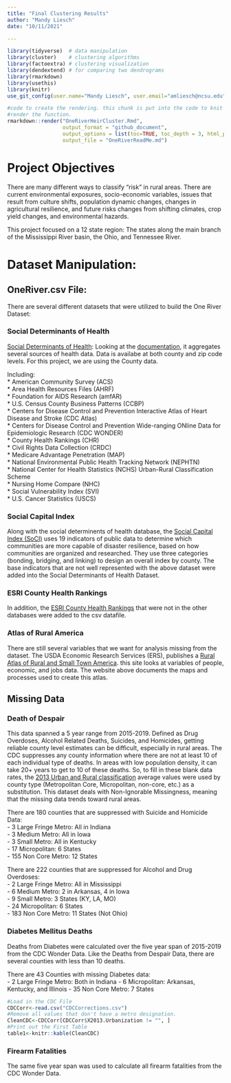 ```yaml
---
title: "Final Clustering Results"
author: "Mandy Liesch"
date: "10/11/2021"

---
```



```r
library(tidyverse)  # data manipulation
library(cluster)    # clustering algorithms
library(factoextra) # clustering visualization
library(dendextend) # for comparing two dendrograms
library(rmarkdown)
library(usethis)
library(knitr)
use_git_config(user.name="Mandy Liesch", user.email="amliesch@ncsu.edu")
```

```r
#code to create the rendering. this chunk is put into the code to knit and
#render the function.
rmarkdown::render("OneRiverHeirCluster.Rmd", 
                  output_format = "github_document", 
                  output_options = list(toc=TRUE, toc_depth = 3, html_preview=FALSE), 
                  output_file = "OneRiverReadMe.md")
```

# Project Objectives

There are many different ways to classify "risk" in rural areas. There are current environmental exposures, socio-economic variables, issues that result from culture shifts, population dynamic changes, changes in agricultural resilience, and future risks changes from shifting climates, crop yield changes, and environmental hazards.  

This project focused on a 12 state region: The states along the main branch of the Mississippi River basin, the Ohio, and Tennessee River.  

# Dataset Manipulation: 

## OneRiver.csv File:

There are several different datasets that were utilized to build the One River Dataset: 

### Social Determinants of Health

[Social Determinants of Health](https://www.ahrq.gov/sdoh/data-analytics/sdoh-data.html): Looking at the [documentation](https://www.ahrq.gov/sites/default/files/wysiwyg/sdohchallenge/data/sdoh_data_file_documentation.pdf), it aggregates several sources of health data. Data is availabe at both county and zip code levels. For this project, we are using the County data.  

Including:  
* American Community Survey (ACS)  
* Area Health Resources Files (AHRF)   
* Foundation for AIDS Research (amfAR)  
* U.S. Census County Business Patterns (CCBP)  
* Centers for Disease Control and Prevention Interactive Atlas of Heart
Disease and Stroke (CDC Atlas)  
* Centers for Disease Control and Prevention Wide-ranging ONline Data for
Epidemiologic Research (CDC WONDER)  
* County Health Rankings (CHR)  
* Civil Rights Data Collection (CRDC)  
* Medicare Advantage Penetration (MAP)  
* National Environmental Public Health Tracking Network (NEPHTN)  
* National Center for Health Statistics (NCHS) Urban-Rural Classification
Scheme  
* Nursing Home Compare (NHC)  
* Social Vulnerability Index (SVI)  
* U.S. Cancer Statistics (USCS)  

### Social Capital Index
Along with the social determinents of health database, the [Social Capital Index (SoCI)](https://www.researchgate.net/publication/337813421_Capturing_Bonding_Bridging_and_Linking_Social_Capital_through_Publicly_Available_Data) uses 19 indicators of public data to determine which communities are more capable of disaster resilience, based on how communities are organized and researched. They use three categories (bonding, bridging, and linking) to design an overall index by county. The base indicators that are not well represented with the above dataset were added into the Social Determinants of Health Dataset. 

### ESRI County Health Rankings
In addition, the [ESRI County Health Rankings](https://www.arcgis.com/home/item.html?id=c514eddc6d584e85bc2f90be25305fc8) that were not in the other databases were added to the csv datafile.

### Atlas of Rural America
There are still several variables that we want for analysis missing from the dataset. The USDA Economic Research Services (ERS), publishes a [Rural Atlas of Rural and Small Town America](https://www.ers.usda.gov/data-products/atlas-of-rural-and-small-town-america/). this site looks at variables of people, economic, and jobs data. The website above documents the maps and processes used to create this atlas. 

## Missing Data

### Death of Despair 
This data spanned a 5 year range from 2015-2019. Defined as Drug Overdoses, Alcohol Related Deaths, Suicides, and Homicides, getting reliable county level estimates can be difficult, especially in rural areas. The CDC suppresses any county information where there are not at least 10 of each individual type of deaths. In areas with low population density, it can take 20+ years to get to 10 of these deaths. So, to fill in these blank data rates, the [2013 Urban and Rural classification](https://www.cdc.gov/nchs/data_access/urban_rural.htm) average values were used by county type (Metropolitan Core, Micropolitan, non-core, etc.) as a substitution. This dataset deals with Non-Ignorable Missingness, meaning that the missing data trends toward rural areas. 

There are 180 counties that are suppressed with Suicide and Homicide Data:  
- 3 Large Fringe Metro: All in Indiana  
- 3 Medium Metro: All in Iowa  
- 3 Small Metro: All in Kentucky  
- 17 Micropolitan: 6 States  
- 155 Non Core Metro: 12 States   


There are 222 counties that are suppressed for Alcohol and Drug Overdoses:  
- 2 Large Fringe Metro: All in Mississippi  
- 6 Medium Metro: 2 in Arkansas, 4 in Iowa  
- 9 Small Metro: 3 States (KY, LA, MO)  
- 24 Micropolitan: 6 States  
- 183 Non Core Metro: 11 States (Not Ohio)  

### Diabetes Mellitus Deaths
Deaths from Diabetes were calculated over the five year span of 2015-2019 from the CDC Wonder Data. Like the Deaths from Despair Data, there are several counties with less than 10 deaths. 

There are 43 Counties with missing Diabetes data:  
- 2 Large Fringe Metro: Both in Indiana
- 6 Micropolitan: Arkansas, Kentucky, and Illinois
- 35 Non Core Metro: 7 States

```r
#Load in the CDC File
CDCCorr<-read.csv("CDCCorrections.csv")
#Remove all values that don't have a metro designation.
CleanCDC<-CDCCorr[CDCCorr$X2013.Urbanization != "", ]
#Print out the First Table
table1<-knitr::kable(CleanCDC)

```


### Firearm Fatalities
The same five year span was used to calculate all firearm fatalities from the CDC Wonder Data. 





